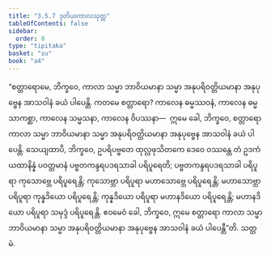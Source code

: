 ```yaml
---
title: "3.5.7 ဒုတိယကာလသုတ္တ"
tableOfContents: false
sidebar:
  order: 8
type: "tipitaka"
basket: "su"
book: "a4"
---
```



<DynamicBreadcrumb />

<Division number="147" book="a4">

<Paragraph number="894" book="a4">
“စတ္တာရောမေ, ဘိက္ခဝေ, ကာလာ သမ္မာ ဘာဝိယမာနာ သမ္မာ အနုပရိဝတ္တိယမာနာ အနုပုဗ္ဗေန အာသဝါနံ ခယံ ပါပေန္တိ. ကတမေ စတ္တာရော? ကာလေန ဓမ္မဿဝနံ, ကာလေန ဓမ္မသာကစ္ဆာ, ကာလေန သမ္မသနာ, ကာလေန ဝိပဿနာ—  ဣမေ ခေါ, ဘိက္ခဝေ, စတ္တာရော ကာလာ သမ္မာ ဘာဝိယမာနာ သမ္မာ အနုပရိဝတ္တိယမာနာ အနုပုဗ္ဗေန အာသဝါနံ ခယံ ပါပေန္တိ.
</Paragraph>

<Paragraph number="895" book="a4">
သေယျထာပိ, ဘိက္ခဝေ, ဥပရိပဗ္ဗတေ ထုလ္လဖုသိတကေ ဒေဝေ ဝဿန္တေ တံ ဥဒကံ ယထာနိန္နံ ပဝတ္တမာနံ ပဗ္ဗတကန္ဒရပဒရသာခါ ပရိပူရေတိ; ပဗ္ဗတကန္ဒရပဒရသာခါ ပရိပူရာ ကုသောဗ္ဘေ ပရိပူရေန္တိ; ကုသောဗ္ဘာ ပရိပူရာ မဟာသောဗ္ဘေ ပရိပူရေန္တိ; မဟာသောဗ္ဘာ ပရိပူရာ ကုန္နဒိယော ပရိပူရေန္တိ; ကုန္နဒိယော ပရိပူရာ မဟာနဒိယော ပရိပူရေန္တိ; မဟာနဒိယော ပရိပူရာ သမုဒ္ဒံ ပရိပူရေန္တိ. ဧဝမေဝံ ခေါ, ဘိက္ခဝေ, ဣမေ စတ္တာရော ကာလာ သမ္မာ ဘာဝိယမာနာ သမ္မာ အနုပရိဝတ္တိယမာနာ အနုပုဗ္ဗေန အာသဝါနံ ခယံ ပါပေန္တီ”တိ.

</Paragraph>
</Division>

<Paragraph number="896" type="center" book="a4">
သတ္တမံ.
</Paragraph>
